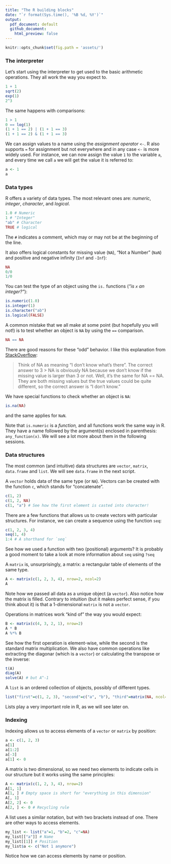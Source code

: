 ```yaml
--- 
title: "The R building blocks"
date: "`r format(Sys.time(), '%B %d, %Y')`"
output:
  pdf_document: default	
  github_document:
    html_preview: false
---
```


```r
knitr::opts_chunk$set(fig.path = 'assets/')
```

### The interpreter

Let's start using the interpreter to get used to the basic arithmetic operations. They all work the way you expect to. 

```r
1 + 1
sqrt(2)
exp(1)
2^3
```

The same happens with comparisons:

```r
1 > 1
0 == log(1)
(1 + 1 == 2) | (1 + 1 == 3)
(1 + 1 == 2) & (1 + 1 == 3)
```

We can assign values to a name using the _assignment operator_ `<-`. R also
supports `=` for assignment but not everywhere and in any case `<-` is more
widely used. For instance, we can now assign the value `1` to the variable `a`,
and every time we call `a` we will get the value it is referred to:

```r
a <- 1
a
```

### Data types

R offers a variety of data types. The most relevant ones are: _numeric_,
_integer_, _character_, and _logical_.

```r
1.0 # Numeric
1 # "Integer"
"ab" # Character
TRUE # logical
```

The `#` indicates a comment, which may or may not be at the beginning of the line. 

It also offers logical constants for missing value (`NA`), "Not a Number" (`NaN`) and positive and negative infinity (`Inf` and `-Inf`):

```r
NA
0/0
1/0
```

You can test the type of an object using the `is.` functions (_"is `x` an integer?"_):
```r
is.numeric(1.0)
is.integer(1)
is.character("ab")
is.logical(FALSE)
```

A common mistake that we all make at some point (but hopefully you will not!) is to test whether an object is `NA` by using the `==` comparison.
```r
NA == NA
```

There are good reasons for these "odd" behavior. I like this explanation from [StackOverflow](http://stackoverflow.com/questions/25100974/na-matches-na-but-is-not-equal-to-na-why):


> Think of NA as meaning "I don't know what's there". The correct answer to 3 > NA is obviously NA because we don't know if the missing value is larger than 3 or not. Well, it's the same for NA == NA. They are both missing values but the true values could be quite different, so the correct answer is "I don't know."

We have special functions to check whether an object is `NA`:

```r
is.na(NA)
```
and the same applies for `NaN`.

Note that `is.numeric` is a _function,_ and all functions work the same way in R. They have a name followed by the argument(s) enclosed in parenthesis: `any_function(x)`. We will see a lot more about them in the following sessions.

### Data structures

The most common (and intuitive) data structures are `vector`, `matrix`, `data.frame` and `list`. We will see `data.frame` in the next script.

A `vector` holds data of the same type (or `NA`). Vectors can be created with the function `c`, which stands for "concatenate".

```r
c(1, 2)
c(1, 2, NA)
c(1, "a") # See how the first element is casted into character!
```

There are a few functions that allows us to create vectors with particular structures. For instance, we can create a sequence using the function `seq`:

```r
c(1, 2, 3, 4)
seq(1, 4)
1:4 # A shorthand for `seq`
```

See how we used a function with two (positional) arguments? It is probably a good moment to take a look at more information about `seq` using `?seq`

A `matrix` is, unsurprisingly, a matrix: a rectangular table of elements of the same type. 

```r
A <- matrix(c(1, 2, 3, 4), nrow=2, ncol=2)
A
```

Note how we passed all data as a unique object (a `vector`). Also notice how the matrix is filled. Contrary to intuition (but it makes perfect sense, if you think about it) is that a 1-dimensional `matrix` is not a `vector`.

Operations in matrices work "kind of" the way you would expect:

```r
B <- matrix(c(4, 3, 2, 1), nrow=2)
A * B
A %*% B
```

See how the first operation is element-wise, while the second is the standard matrix multiplication. We also have common operations like extracting the diagonar (which is a `vector`) or calculating the transpose or the inverse:
	
```r
t(A)
diag(A)
solve(A) # but A^-1
```

A `list` is an ordered collection of objects, possibly of different types. 

```r
list("first"=c(1, 2, 3), "second"=c("a", "b"), "third"=matrix(NA, ncol=2, nrow=2))
```

Lists play a very important role in R, as we will see later on.

### Indexing

Indexing allows us to access elements of a `vector` or `matrix` by position:

```r
a <- c(1, 2, 3)
a[1]
a[1:2]
a[-3]
a[1] <- 0
```

A matrix is two dimensional, so we need two elements to indicate cells in our structure but it works using the same principles:
```r
A <- matrix(c(1, 2, 3, 4), nrow=2)
A[1, 1]
A[1, ] # Empty space is short for "everything in this dimension"
A[, 1]
A[2, 2] <- 0
A[2, ] <- 0 # Recycling rule
```

A list uses a similar notation, but with two brackets instead of one. There are other ways to access elements.

```r
my_list <- list("a"=1, "b"=2, "c"=NA)
my_list[["a"]] # Name
my_list[[1]] # Position
my_list$a <- c("Not 1 anymore")
```

Notice how we can access elements by name or position.
